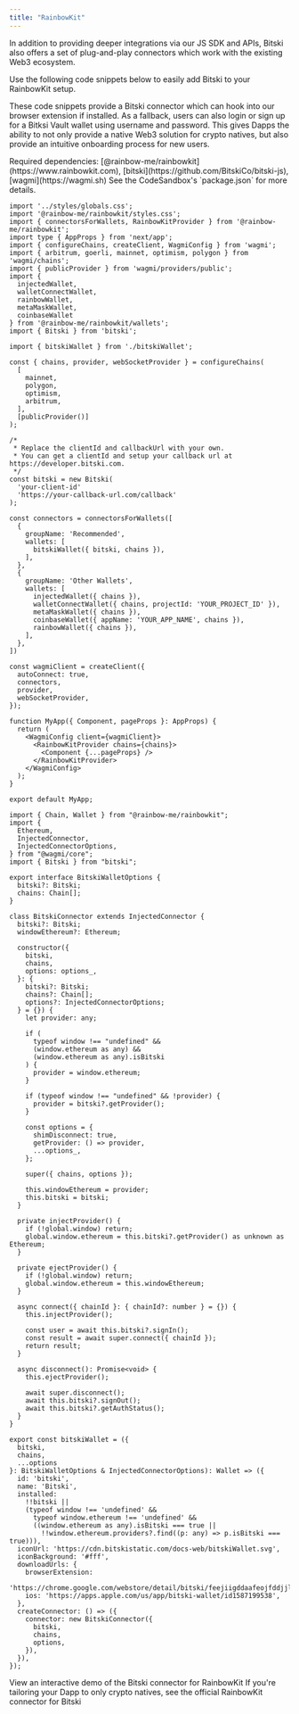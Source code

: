 ```yaml
---
title: "RainbowKit"
---
```


In addition to providing deeper integrations via our JS SDK and APIs, Bitski also offers a set of plug-and-play connectors which work with the existing Web3 ecosystem. 

Use the following code snippets below to easily add Bitski to your RainbowKit setup. 

These code snippets provide a Bitski connector which can hook into our browser extension if installed. As a fallback, users can also login or sign up for a Bitksi Vault wallet
using username and password. This gives Dapps the ability to not only provide a native Web3 solution for crypto natives, but also provide an intuitive onboarding 
process for new users. 

<Note>
Required dependencies: [@rainbow-me/rainbowkit](https://www.rainbowkit.com), [bitski](https://github.com/BitskiCo/bitski-js), [wagmi](https://wagmi.sh)
See the CodeSandbox's `package.json` for more details.
</Note>

<CodeGroup>

``` tsx app.tsx
import '../styles/globals.css';
import '@rainbow-me/rainbowkit/styles.css';
import { connectorsForWallets, RainbowKitProvider } from '@rainbow-me/rainbowkit';
import type { AppProps } from 'next/app';
import { configureChains, createClient, WagmiConfig } from 'wagmi';
import { arbitrum, goerli, mainnet, optimism, polygon } from 'wagmi/chains';
import { publicProvider } from 'wagmi/providers/public';
import { 
  injectedWallet,
  walletConnectWallet, 
  rainbowWallet,
  metaMaskWallet,
  coinbaseWallet
} from '@rainbow-me/rainbowkit/wallets';
import { Bitski } from 'bitski';

import { bitskiWallet } from './bitskiWallet';

const { chains, provider, webSocketProvider } = configureChains(
  [
    mainnet,
    polygon,
    optimism,
    arbitrum,
  ],
  [publicProvider()]
);

/*
 * Replace the clientId and callbackUrl with your own.
 * You can get a clientId and setup your callback url at https://developer.bitski.com.
 */
const bitski = new Bitski(
  'your-client-id'
  'https://your-callback-url.com/callback'
);

const connectors = connectorsForWallets([
  {
    groupName: 'Recommended',
    wallets: [
      bitskiWallet({ bitski, chains }),
    ],
  },
  {
    groupName: 'Other Wallets',
    wallets: [
      injectedWallet({ chains }),
      walletConnectWallet({ chains, projectId: 'YOUR_PROJECT_ID' }),
      metaMaskWallet({ chains }),
      coinbaseWallet({ appName: 'YOUR_APP_NAME', chains }),
      rainbowWallet({ chains }),
    ],
  },
])

const wagmiClient = createClient({
  autoConnect: true,
  connectors,
  provider,
  webSocketProvider,
});

function MyApp({ Component, pageProps }: AppProps) {
  return (
    <WagmiConfig client={wagmiClient}>
      <RainbowKitProvider chains={chains}>
        <Component {...pageProps} />
      </RainbowKitProvider>
    </WagmiConfig>
  );
}

export default MyApp;
```

``` tsx bitskiWallet.tsx
import { Chain, Wallet } from "@rainbow-me/rainbowkit";
import {
  Ethereum,
  InjectedConnector,
  InjectedConnectorOptions,
} from "@wagmi/core";
import { Bitski } from "bitski";

export interface BitskiWalletOptions {
  bitski?: Bitski;
  chains: Chain[];
}

class BitskiConnector extends InjectedConnector {
  bitski?: Bitski;
  windowEthereum?: Ethereum;

  constructor({
    bitski,
    chains,
    options: options_,
  }: {
    bitski?: Bitski;
    chains?: Chain[];
    options?: InjectedConnectorOptions;
  } = {}) {
    let provider: any;

    if (
      typeof window !== "undefined" &&
      (window.ethereum as any) &&
      (window.ethereum as any).isBitski
    ) {
      provider = window.ethereum;
    }

    if (typeof window !== "undefined" && !provider) {
      provider = bitski?.getProvider();
    }

    const options = {
      shimDisconnect: true,
      getProvider: () => provider,
      ...options_,
    };

    super({ chains, options });

    this.windowEthereum = provider;
    this.bitski = bitski;
  }

  private injectProvider() {
    if (!global.window) return;
    global.window.ethereum = this.bitski?.getProvider() as unknown as Ethereum;
  }

  private ejectProvider() {
    if (!global.window) return;
    global.window.ethereum = this.windowEthereum;
  }

  async connect({ chainId }: { chainId?: number } = {}) {
    this.injectProvider();

    const user = await this.bitski?.signIn();
    const result = await super.connect({ chainId });
    return result;
  }

  async disconnect(): Promise<void> {
    this.ejectProvider();

    await super.disconnect();
    await this.bitski?.signOut();
    await this.bitski?.getAuthStatus();
  }
}

export const bitskiWallet = ({
  bitski,
  chains,
  ...options
}: BitskiWalletOptions & InjectedConnectorOptions): Wallet => ({
  id: 'bitski',
  name: 'Bitski',
  installed:
    !!bitski ||
    (typeof window !== 'undefined' &&
      typeof window.ethereum !== 'undefined' &&
      ((window.ethereum as any).isBitski === true ||
        !!window.ethereum.providers?.find((p: any) => p.isBitski === true))),
  iconUrl: 'https://cdn.bitskistatic.com/docs-web/bitskiWallet.svg',
  iconBackground: '#fff',
  downloadUrls: {
    browserExtension:
      'https://chrome.google.com/webstore/detail/bitski/feejiigddaafeojfddjjlmfkabimkell',
    ios: 'https://apps.apple.com/us/app/bitski-wallet/id1587199538',
  },
  createConnector: () => ({
    connector: new BitskiConnector({
      bitski,
      chains,
      options,
    }),
  }),
});
```
</CodeGroup>

<CardGroup cols={2}>
<Card title="CodeSandbox" icon="codepen" color="#ea5a0c" href="https://codesandbox.io/p/github/chronicIntrovert/my-rainbowkit-app/main?file=%2FREADME.md&workspace=%257B%2522activeFilepath%2522%253A%2522%252Fpages%252F_app.tsx%2522%252C%2522openFiles%2522%253A%255B%2522%252FREADME.md%2522%252C%2522%252Fpages%252F_app.tsx%2522%252C%2522%252Fpages%252FbitskiWallet.ts%2522%255D%252C%2522sidebarPanel%2522%253A%2522EXPLORER%2522%252C%2522gitSidebarPanel%2522%253A%2522COMMIT%2522%252C%2522spaces%2522%253A%257B%2522clgfj5x50000x3b6h0qlx0dhw%2522%253A%257B%2522key%2522%253A%2522clgfj5x50000x3b6h0qlx0dhw%2522%252C%2522name%2522%253A%2522Default%2522%252C%2522devtools%2522%253A%255B%257B%2522type%2522%253A%2522PREVIEW%2522%252C%2522taskId%2522%253A%2522dev%2522%252C%2522port%2522%253A3000%252C%2522key%2522%253A%2522clgfj6g23007y3b6hr3lmmpkk%2522%252C%2522isMinimized%2522%253Afalse%257D%252C%257B%2522type%2522%253A%2522TASK_LOG%2522%252C%2522taskId%2522%253A%2522dev%2522%252C%2522key%2522%253A%2522clgfj6elk005d3b6heowtzj3w%2522%252C%2522isMinimized%2522%253Atrue%257D%255D%257D%257D%252C%2522currentSpace%2522%253A%2522clgfj5x50000x3b6h0qlx0dhw%2522%252C%2522spacesOrder%2522%253A%255B%2522clgfj5x50000x3b6h0qlx0dhw%2522%255D%252C%2522hideCodeEditor%2522%253Afalse%257D">
    View an interactive demo of the Bitski connector for RainbowKit
  </Card>
  <Card title="More info" icon="square-info" color="#0285c7" href="https://www.rainbowkit.com/docs/custom-wallet-list#bitski">
    If you're tailoring your Dapp to only crypto natives, see the official RainbowKit connector for Bitski
  </Card>
</CardGroup>